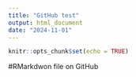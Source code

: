 ```yaml
---
title: "GitHub test"
output: html_document
date: "2024-11-01"
---
```


```r
knitr::opts_chunk$set(echo = TRUE)
```

#RMarkdwon file on GitHub

